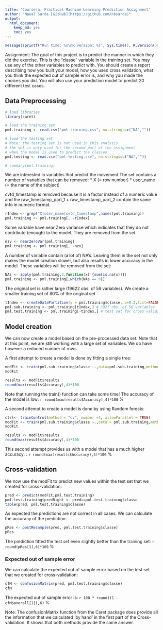 ```yaml
---
title: 'Coursera: Practical Machine Learning Prediction Assignment'
author: "Nawal Sarda [GitHub](https://github.com/nbsarda)"
output:
  html_document:
    keep_md: yes
    toc: yes
---
```


```r
message(sprintf("Run time: %s\nR version: %s", Sys.time(), R.Version()$version.string))
```

Assignment:
The goal of this project is to predict the manner in which they did the exercise. This is the "classe" variable in the training set. You may use any of the other variables to predict with. You should create a report describing how you built your model, how you used cross validation, what you think the expected out of sample error is, and why you made the choices you did. You will also use your prediction model to predict 20 different test cases.

Data Preprocessing
-------------------------
```r
# load libraries
library(caret)

# load the training set
pml.training <- read.csv("pml-training.csv", na.strings=c("NA",""))

# load the testing set
# Note: the testing set is not used in this analysis
# the set is only used for the second part of the assignment
# when the model is used to predict the classes
pml.testing <- read.csv("pml-testing.csv", na.strings=c("NA",""))

# summary(pml.training)
```
We are interested in variables that predict the movement
The set contains a number of variables that can be removed: 
* X (= row number)
* user_name (= the name of the subject)

cvtd_timestamp is removed because it is a factor instead of a numeric value
and the raw_timestamp_part_1 + raw_timestamp_part_2 contain the same info
in numeric format.
```r
rIndex <- grep("X|user_name|cvtd_timestamp",names(pml.training))
pml.training <- pml.training[, -rIndex]

```
Some variable have near Zero variance which indicates that 
they do not contribute (enough) to the model.
They are removed from the set.
```r
nzv <- nearZeroVar(pml.training)
pml.training <- pml.training[, -nzv]
```
A number of variable contain (a lot of) NA's.
Leaving them in the set not only makes the model creation slower, but also results in lower accuracy in the model.
These variables will be removed from the set:
```r
NAs <- apply(pml.training,2,function(x) {sum(is.na(x))}) 
pml.training <- pml.training[,which(NAs == 0)]
```

The original set is rather large (19622 obs. of 56 variables). 
We create a smaller training set of 80% of the original set
```r
tIndex <- createDataPartition(y = pml.training$classe, p=0.2,list=FALSE) 
pml.sub.training <- pml.training[tIndex,] # 3927 obs. of 56 variables
pml.test.training <- pml.training[-tIndex,] # test set for cross validation
```


Model creation
-------------------------
We can now create a model based on the pre-processed data set. 
Note that at this point, we are still working with a large set of variables.
We do have however a reduced number of rows.

A first attempt to create a model is done by fitting a single tree:
```r
modFit <- train(pml.sub.training$classe ~.,data=pml.sub.training,method="rpart")
modFit

results <- modFit$results
round(max(results$Accuracy),4)*100

```
Note that running the train() function can take some time!
The accuracy of the model is low: `r round(max(results$Accuracy),4)*100` %

A second attempt to create a model is done by using Random forests:
```r
ctrl<- trainControl(method = "cv", number =4, allowParallel = TRUE)
modFit <- train(pml.sub.training$classe ~.,data = pml.sub.training,method="rf",prof=TRUE, trControl = ctrl)
modFit

results <- modFit$results
round(max(results$Accuracy),4)*100

```
This second attempt provides us with a model that has a much higher accuracy: : `r round(max(results$Accuracy),4)*100` %

Cross-validation
-------------------------

We now use the modFit to predict new values within the test set that we created for cross-validation:
```r
pred <- predict(modFit,pml.test.training)
pml.test.training$predRight <- pred==pml.test.training$classe
table(pred, pml.test.training$classe)
```
As expected the predictions are not correct in all cases.
We can calculate the accuracy of the prediction:
```r
pRes <- postResample(pred, pml.test.training$classe)
pRes
```
The prediction fitted the test set even slightly better than the training set: `r round(pRes[1],6)*100` %

### Expected out of sample error
We can calculate the expected out of sample error based on the test set that we created for cross-validation:
```r
cfM <- confusionMatrix(pred, pml.test.training$classe)
cfM
```
The expected out of sample error is: `r 100 * round((1 - cfM$overall[1]),6)` % 

Note: The confusionMatrix function from the Caret package does provide all the information that we calculated 'by hand' in the first part of the Cross-validation. It shows that both methods provide the same answer.




